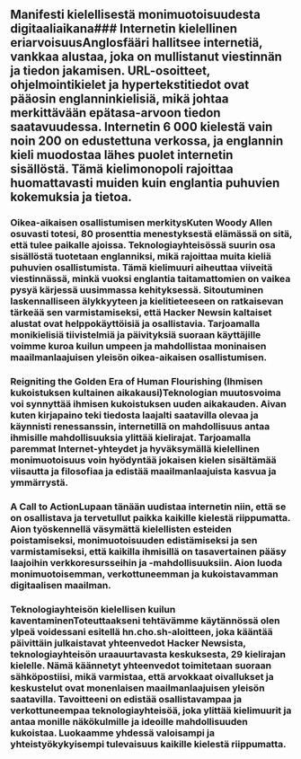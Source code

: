 
<Steps>

## Manifesti kielellisestä monimuotoisuudesta digitaaliaikana### Internetin kielellinen eriarvoisuusAnglosfääri hallitsee internetiä, vankkaa alustaa, joka on mullistanut viestinnän ja tiedon jakamisen. URL-osoitteet, ohjelmointikielet ja hypertekstitiedot ovat pääosin englanninkielisiä, mikä johtaa merkittävään epätasa-arvoon tiedon saatavuudessa. Internetin 6 000 kielestä vain noin 200 on edustettuna verkossa, ja englannin kieli muodostaa lähes puolet internetin sisällöstä. Tämä kielimonopoli rajoittaa huomattavasti muiden kuin englantia puhuvien kokemuksia ja tietoa.

### Oikea-aikaisen osallistumisen merkitysKuten Woody Allen osuvasti totesi, 80 prosenttia menestyksestä elämässä on sitä, että tulee paikalle ajoissa. Teknologiayhteisössä suurin osa sisällöstä tuotetaan englanniksi, mikä rajoittaa muita kieliä puhuvien osallistumista. Tämä kielimuuri aiheuttaa viiveitä viestinnässä, minkä vuoksi englantia taitamattomien on vaikea pysyä kärjessä uusimmassa kehityksessä. Sitoutuminen laskennalliseen älykkyyteen ja kielitieteeseen on ratkaisevan tärkeää sen varmistamiseksi, että Hacker Newsin kaltaiset alustat ovat helppokäyttöisiä ja osallistavia. Tarjoamalla monikielisiä tiivistelmiä ja päivityksiä suoraan käyttäjille voimme kuroa kuilun umpeen ja mahdollistaa moninaisen maailmanlaajuisen yleisön oikea-aikaisen osallistumisen.

### Reigniting the Golden Era of Human Flourishing (Ihmisen kukoistuksen kultainen aikakausi)Teknologian muutosvoima voi synnyttää ihmisen kukoistuksen uuden aikakauden. Aivan kuten kirjapaino teki tiedosta laajalti saatavilla olevaa ja käynnisti renessanssin, internetillä on mahdollisuus antaa ihmisille mahdollisuuksia ylittää kielirajat. Tarjoamalla paremmat Internet-yhteydet ja hyväksymällä kielellinen monimuotoisuus voin hyödyntää jokaisen kielen sisältämää viisautta ja filosofiaa ja edistää maailmanlaajuista kasvua ja ymmärrystä.

### A Call to ActionLupaan tänään uudistaa internetin niin, että se on osallistava ja tervetullut paikka kaikille kielestä riippumatta. Aion työskennellä väsymättä kielellisten esteiden poistamiseksi, monimuotoisuuden edistämiseksi ja sen varmistamiseksi, että kaikilla ihmisillä on tasavertainen pääsy laajoihin verkkoresursseihin ja -mahdollisuuksiin. Aion luoda monimuotoisemman, verkottuneemman ja kukoistavamman digitaalisen maailman.

### Teknologiayhteisön kielellisen kuilun kaventaminenToteuttaakseni tehtävämme käytännössä olen ylpeä voidessani esitellä hn.cho.sh-aloitteen, joka kääntää päivittäin julkaistavat yhteenvedot Hacker Newsista, teknologiayhteisön uraauurtavasta keskuksesta, 29 kielirajan kielelle. Nämä käännetyt yhteenvedot toimitetaan suoraan sähköpostiisi, mikä varmistaa, että arvokkaat oivallukset ja keskustelut ovat monenlaisen maailmanlaajuisen yleisön saatavilla. Tavoitteeni on edistää osallistavampaa ja verkottuneempaa teknologiayhteisöä, joka ylittää kielimuurit ja antaa monille näkökulmille ja ideoille mahdollisuuden kukoistaa. Luokaamme yhdessä valoisampi ja yhteistyökykyisempi tulevaisuus kaikille kielestä riippumatta.

</Steps>
